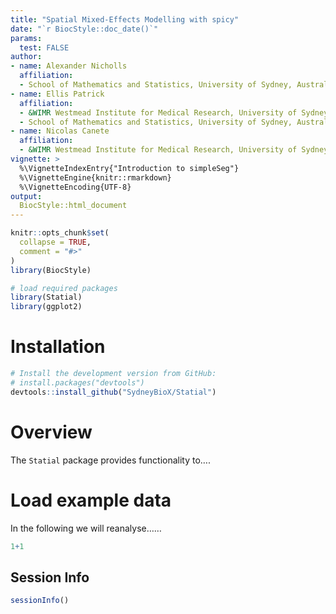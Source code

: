 ```yaml
---
title: "Spatial Mixed-Effects Modelling with spicy"
date: "`r BiocStyle::doc_date()`"
params:
  test: FALSE
author:
- name: Alexander Nicholls
  affiliation:  
  - School of Mathematics and Statistics, University of Sydney, Australia
- name: Ellis Patrick
  affiliation:
  - &WIMR Westmead Institute for Medical Research, University of Sydney, Australia
  - School of Mathematics and Statistics, University of Sydney, Australia
- name: Nicolas Canete
  affiliation:  
  - &WIMR Westmead Institute for Medical Research, University of Sydney, Australia
vignette: >
  %\VignetteIndexEntry{"Introduction to simpleSeg"}
  %\VignetteEngine{knitr::rmarkdown}
  %\VignetteEncoding{UTF-8}
output: 
  BiocStyle::html_document
---
```

  
```r
knitr::opts_chunk$set(
  collapse = TRUE,
  comment = "#>"
)
library(BiocStyle)
```


```r
# load required packages
library(Statial)
library(ggplot2)
```

# Installation

```r
# Install the development version from GitHub:
# install.packages("devtools")
devtools::install_github("SydneyBioX/Statial")
```

# Overview

The `Statial` package provides functionality to.... 


# Load example data

In the following we will reanalyse......

```r
1+1

```



## Session Info
```r
sessionInfo()
```


